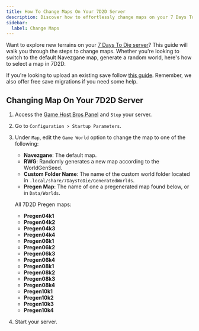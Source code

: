 ```yaml
---
title: How To Change Maps On Your 7D2D Server
description: Discover how to effortlessly change maps on your 7 Days To Die dedicated server with our detailed step-by-step guide. Customize your gameplay experience today!
sidebar:
  label: Change Maps
---
```


Want to explore new terrains on your [7 Days To Die server](https://www.gamehostbros.com/7-days-to-die-server-hosting/)? This guide will walk you through the steps to change maps. Whether you're looking to switch to the default Navezgane map, generate a random world, here's how to select a map in 7D2D.

If you're looking to upload an existing save follow [this guide](/games/7-days-to-die/upload-existing-save/). Remember, we also offer free save migrations if you need some help.

## Changing Map On Your 7D2D Server
<Steps>

1. Access the [Game Host Bros Panel](https://panel.gamehostbros.com/) and `Stop` your server.
2. Go to `Configuration > Startup Parameters`.
3. Under `Map`, edit the `Game World` option to change the map to one of the following:

   - **Navezgane**: The default map.
   - **RWG**: Randomly generates a new map according to the WorldGenSeed.
   - **Custom Folder Name**: The name of the custom world folder located in `.local/share/7DaysToDie/GeneratedWorlds`.
   - **Pregen Map**: The name of one a pregenerated map found below, or in `Data/Worlds`.

   All 7D2D Pregen maps:
   - **Pregen04k1**
   - **Pregen04k2**
   - **Pregen04k3**
   - **Pregen04k4**
   - **Pregen06k1**
   - **Pregen06k2**
   - **Pregen06k3**
   - **Pregen06k4**
   - **Pregen08k1**
   - **Pregen08k2**
   - **Pregen08k3**
   - **Pregen08k4**
   - **Pregen10k1**
   - **Pregen10k2**
   - **Pregen10k3**
   - **Pregen10k4**

4. Start your server.
</Steps>